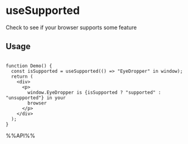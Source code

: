 # useSupported

Check to see if your browser supports some feature


## Usage

```tsx live

function Demo() {
  const isSupported = useSupported(() => "EyeDropper" in window);
  return (
    <div>
      <p>
        window.EyeDropper is {isSupported ? "supported" : "unsupported"} in your
        browser
      </p>
    </div>
  );
}

```

%%API%%
